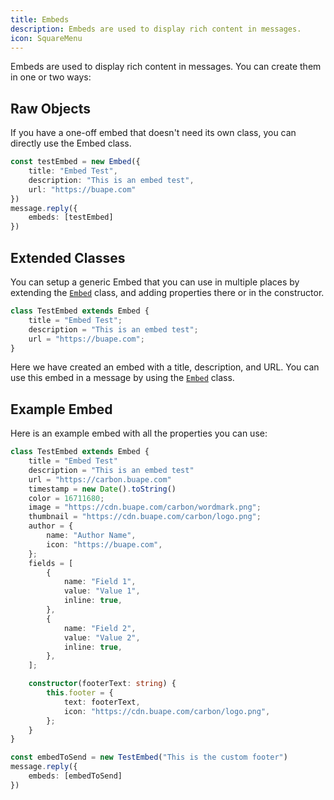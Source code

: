 ```yaml
---
title: Embeds
description: Embeds are used to display rich content in messages.
icon: SquareMenu
---
```


Embeds are used to display rich content in messages. You can create them in one or two ways:

## Raw Objects

If you have a one-off embed that doesn't need its own class, you can directly use the Embed class.

```ts
const testEmbed = new Embed({
    title: "Embed Test",
    description: "This is an embed test",
    url: "https://buape.com"
})
message.reply({
    embeds: [testEmbed]
})
```


## Extended Classes

You can setup a generic Embed that you can use in multiple places by extending the [`Embed`](/api/index/classes/Embed) class, and adding properties there or in the constructor.

```ts
class TestEmbed extends Embed {
	title = "Embed Test";
	description = "This is an embed test";
	url = "https://buape.com";
}
```

Here we have created an embed with a title, description, and URL. You can use this embed in a message by using the [`Embed`](/api/index/classes/Embed) class.

## Example Embed

Here is an example embed with all the properties you can use:

```ts
class TestEmbed extends Embed {
    title = "Embed Test"
    description = "This is an embed test"
    url = "https://carbon.buape.com"
    timestamp = new Date().toString()
    color = 16711680;
    image = "https://cdn.buape.com/carbon/wordmark.png";
    thumbnail = "https://cdn.buape.com/carbon/logo.png";
    author = {
        name: "Author Name",
        icon: "https://buape.com",
    };
    fields = [
        {
            name: "Field 1",
            value: "Value 1",
            inline: true,
        },
        {
            name: "Field 2",
            value: "Value 2",
            inline: true,
        },
    ];

    constructor(footerText: string) {
        this.footer = {
            text: footerText,
            icon: "https://cdn.buape.com/carbon/logo.png",
        };
    }
}

const embedToSend = new TestEmbed("This is the custom footer")
message.reply({
    embeds: [embedToSend]
})
```

